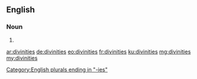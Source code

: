 ==English==

===Noun===
{{head|en|plural}}

# {{plural of|divinity|lang=en|nocat=1}}

[[Category:English plurals ending in "-ies"]]

[[ar:divinities]]
[[de:divinities]]
[[eo:divinities]]
[[fr:divinities]]
[[ku:divinities]]
[[mg:divinities]]
[[my:divinities]]
